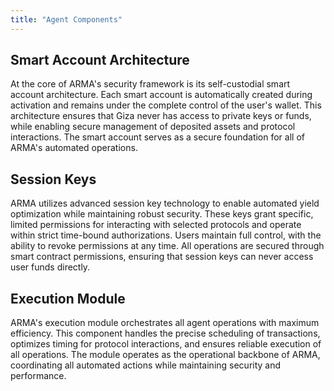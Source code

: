 ```yaml
---
title: "Agent Components"
---
```


## Smart Account Architecture

At the core of ARMA's security framework is its self-custodial smart account architecture. Each smart account is automatically created during activation and remains under the complete control of the user's wallet. This architecture ensures that Giza never has access to private keys or funds, while enabling secure management of deposited assets and protocol interactions. The smart account serves as a secure foundation for all of ARMA's automated operations.

## Session Keys

ARMA utilizes advanced session key technology to enable automated yield optimization while maintaining robust security. These keys grant specific, limited permissions for interacting with selected protocols and operate within strict time-bound authorizations. Users maintain full control, with the ability to revoke permissions at any time. All operations are secured through smart contract permissions, ensuring that session keys can never access user funds directly.

## Execution Module

ARMA's execution module orchestrates all agent operations with maximum efficiency. This component handles the precise scheduling of transactions, optimizes timing for protocol interactions, and ensures reliable execution of all operations. The module operates as the operational backbone of ARMA, coordinating all automated actions while maintaining security and performance.
